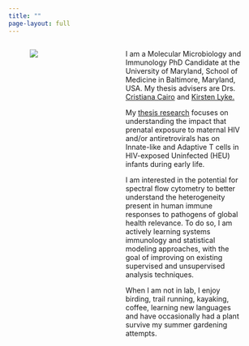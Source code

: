 ```yaml
---
title: ""
page-layout: full
---
```

:::: columns

::: {.column width="5%"}
:::

::: {.column width="30%"}
![](images/RecentPicture.png)
:::

::: {.column width="5%"}

:::

::: {.column width="55%"}
I am a Molecular Microbiology and Immunology PhD Candidate at the University of Maryland, School of Medicine in Baltimore, Maryland, USA. My thesis advisers are Drs. [Cristiana Cairo](https://www.medschool.umaryland.edu/profiles/Cairo-Cristiana/) and [Kirsten Lyke.](https://www.medschool.umaryland.edu/profiles/Lyke-Kirsten/)

My [thesis research](research.qmd) focuses on understanding the impact that prenatal exposure to maternal HIV and/or antiretrovirals has on Innate-like and Adaptive T cells in HIV-exposed Uninfected (HEU) infants during early life.

I am interested in the potential for spectral flow cytometry to better understand the heterogeneity present in human immune responses to pathogens of global health relevance. To do so, I am actively learning systems immunology and statistical modeling approaches, with the goal of improving on existing supervised and unsupervised analysis techniques.    

When I am not in lab, I enjoy birding, trail running, kayaking, coffee, learning new languages and have occasionally had a plant survive my summer gardening attempts. 
:::

::: {.column width="5%"}

:::

::::

